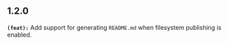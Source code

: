 ## 1.2.0
**`(feat):`** Add support for generating `README.md` when filesystem publishing is enabled.


